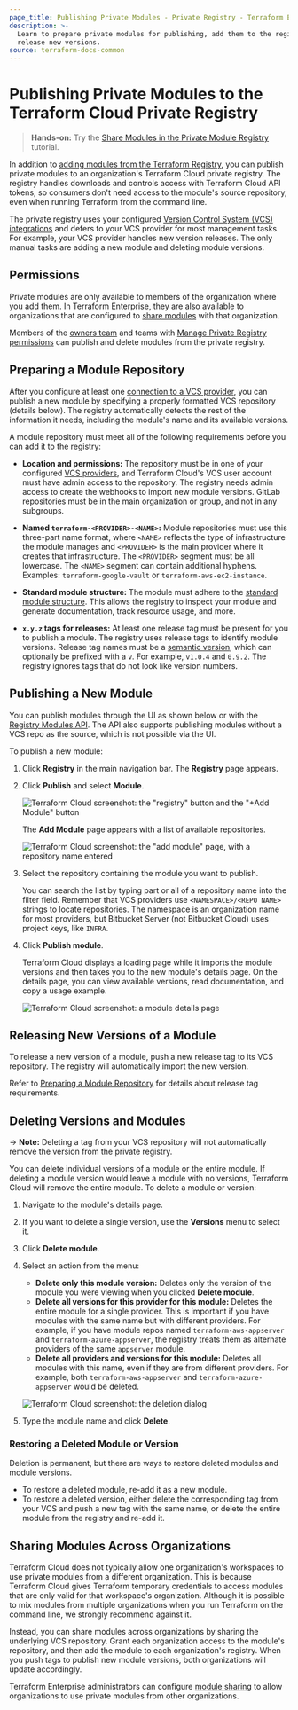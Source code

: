 ```yaml
---
page_title: Publishing Private Modules - Private Registry - Terraform Enterprise
description: >-
  Learn to prepare private modules for publishing, add them to the registry, and
  release new versions.
source: terraform-docs-common
---
```


[vcs]: /enterprise/vcs

# Publishing Private Modules to the Terraform Cloud Private Registry

> **Hands-on:** Try the [Share Modules in the Private Module Registry](https://learn.hashicorp.com/tutorials/terraform/module-private-registry-share) tutorial.

In addition to [adding modules from the Terraform Registry](/enterprise/registry/add), you can publish private modules to an organization's Terraform Cloud private registry. The registry handles downloads and controls access with Terraform Cloud API tokens, so consumers don't need access to the module's source repository, even when running Terraform from the command line.

The private registry uses your configured [Version Control System (VCS) integrations][vcs] and defers to your VCS provider for most management tasks. For example, your VCS provider handles new version releases. The only manual tasks are adding a new module and deleting module versions.

[permissions-citation]: #intentionally-unused---keep-for-maintainers

## Permissions

Private modules are only available to members of the organization where you add them. In Terraform Enterprise, they are also available to organizations that are configured to [share modules](/enterprise/admin/application/module-sharing) with that organization.

Members of the [owners team](/enterprise/users-teams-organizations/permissions#organization-owners) and teams with [Manage Private Registry permissions](/enterprise/users-teams-organizations/permissions#manage-private-registry) can publish and delete modules from the private registry.

## Preparing a Module Repository

After you configure at least one [connection to a VCS provider][vcs], you can publish a new module by specifying a properly formatted VCS repository (details below). The registry automatically detects the rest of the information it needs, including the module's name and its available versions.

A module repository must meet all of the following requirements before you can add it to the registry:

-   **Location and permissions:** The repository must be in one of
    your configured [VCS providers][vcs], and Terraform Cloud's VCS user account must have admin access to the repository. The registry needs admin access to create the webhooks to import new module versions. GitLab repositories must be in the main organization or group, and not in any subgroups.

-   **Named `terraform-<PROVIDER>-<NAME>`:** Module repositories must use this
    three-part name format, where `<NAME>` reflects the type of infrastructure
    the module manages and `<PROVIDER>` is the main provider where it creates that
    infrastructure. The `<PROVIDER>` segment must be all lowercase. The `<NAME>`
    segment can contain additional hyphens. Examples: `terraform-google-vault` or
    `terraform-aws-ec2-instance`.

-   **Standard module structure:** The module must adhere to the
    [standard module structure](/language/modules/develop/structure).
    This allows the registry to inspect your module and generate documentation,
    track resource usage, and more.

-   **`x.y.z` tags for releases:** At least one release tag must be present for you to publish a module. The registry uses release tags to identify module
    versions. Release tag names must be a [semantic version](http://semver.org),
    which can optionally be prefixed with a `v`. For example, `v1.0.4` and `0.9.2`. The registry ignores tags that do not look like version numbers.

## Publishing a New Module

You can publish modules through the UI as shown below or with the [Registry Modules API](/enterprise/api-docs/modules). The API also supports publishing modules without a VCS repo as the source, which is not possible via the UI.

To publish a new module:

1.  Click **Registry** in the main navigation bar. The **Registry** page appears.

2.  Click **Publish** and select **Module**.

    ![Terraform Cloud screenshot: the "registry" button and the "+Add Module" button](/img/docs/publish-add-button.png)

    The **Add Module** page appears with a list of available repositories.

    ![Terraform Cloud screenshot: the "add module" page, with a repository name entered](/img/docs/publish-add-module.png)

3.  Select the repository containing the module you want to publish.

    You can search the list by typing part or all of a repository name into the filter field. Remember that VCS providers use `<NAMESPACE>/<REPO NAME>` strings to locate repositories. The namespace is an organization name for most providers, but Bitbucket Server (not Bitbucket Cloud) uses project keys, like `INFRA`.

4.  Click **Publish module**.

    Terraform Cloud displays a loading page while it imports the module versions and then takes you to the new module's details page. On the details page, you can view available versions, read documentation, and copy a usage example.

    ![Terraform Cloud screenshot: a module details page](/img/docs/publish-module-details.png)

## Releasing New Versions of a Module

To release a new version of a module, push a new release tag to its VCS repository. The registry will automatically import the new version.

Refer to [Preparing a Module Repository](#preparing-a-module-repository) for details about release tag requirements.

## Deleting Versions and Modules

-> **Note:** Deleting a tag from your VCS repository will not automatically remove the version from the private registry.

You can delete individual versions of a module or the entire module. If deleting a module version would leave a module with no versions, Terraform Cloud will remove the entire module. To delete a module or version:

1.  Navigate to the module's details page.

2.  If you want to delete a single version, use the **Versions** menu to select it.

3.  Click **Delete module**.

4.  Select an action from the menu:

    -   **Delete only this module version:** Deletes only the version of the module you were viewing when you clicked **Delete module**.
    -   **Delete all versions for this provider for this module:** Deletes the entire module for a single provider. This is important if you have modules with the same name but with different providers. For example, if you have module repos named `terraform-aws-appserver` and `terraform-azure-appserver`, the registry treats them as alternate providers of the same `appserver` module.
    -   **Delete all providers and versions for this module:** Deletes all modules with this name, even if they are from different providers. For example, both `terraform-aws-appserver` and `terraform-azure-appserver` would be deleted.

    ![Terraform Cloud screenshot: the deletion dialog](/img/docs/publish-delete.png)

5.  Type the module name and click **Delete**.

### Restoring a Deleted Module or Version

Deletion is permanent, but there are ways to restore deleted modules and module versions.

-   To restore a deleted module, re-add it as a new module.
-   To restore a deleted version, either delete the corresponding tag from your VCS and push a new tag with the same name, or delete the entire module from the registry and re-add it.

## Sharing Modules Across Organizations

Terraform Cloud does not typically allow one organization's workspaces to use private modules from a different organization. This is because Terraform Cloud gives Terraform temporary credentials to access modules that are only valid for that workspace's organization. Although it is possible to mix modules from multiple organizations when you run Terraform on the command line, we strongly recommend against it.

Instead, you can share modules across organizations by sharing the underlying VCS repository. Grant each organization access to the module's repository, and then add the module to each organization's registry. When you push tags to publish new module versions, both organizations will update accordingly.

Terraform Enterprise administrators can configure [module sharing](/enterprise/admin/application/module-sharing) to allow organizations to use private modules from other organizations.
